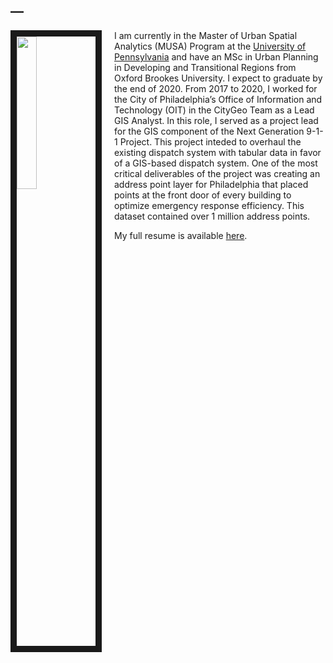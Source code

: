 ---
---

<link rel="stylesheet" href="styles.css" type="text/css">

<img src="images/Mattio_Sara.JPG" style="width:25%; border:10px solid; margin-right: 20px" align="left">

I am currently in the Master of Urban Spatial Analytics (MUSA) Program at the [University of Pennsylvania](https://www.design.upenn.edu/musa/about) and have an MSc in Urban Planning in Developing and Transitional Regions from Oxford Brookes University. I expect to graduate by the end of 2020. From 2017 to 2020, I worked for the City of Philadelphia's Office of Information and Technology (OIT) in the CityGeo Team as a Lead GIS Analyst. In this role, I served as a project lead for the GIS component of the Next Generation 9-1-1 Project. This project inteded to overhaul the existing dispatch system with tabular data in favor of a GIS-based dispatch system. One of the most critical deliverables of the project was creating an address point layer for Philadelphia that placed points at the front door of every building to optimize emergency response efficiency. This dataset contained over 1 million address points. 


My full resume is available [here](files/Sara_Mattio_Resume.pdf).
